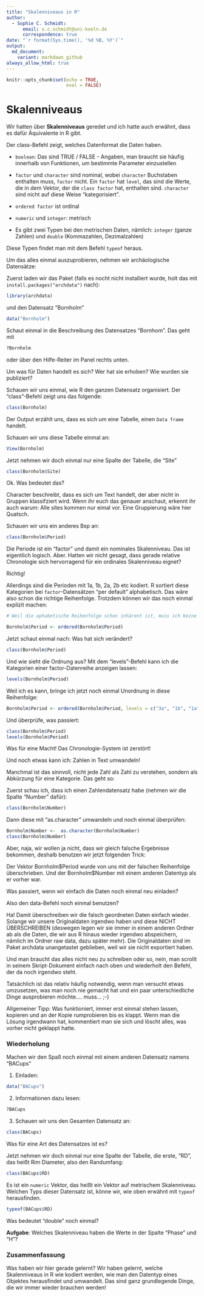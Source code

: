 ```yaml
---
title: "Skalenniveaus in R"
author:
  - Sophie C. Schmidt:
      email: s.c.schmidt@uni-koeln.de
      correspondence: true
date: "`r format(Sys.time(), '%d %B, %Y')`"
output:
  md_document:
    variant: markdown_github
always_allow_html: true
---
```



```r
knitr::opts_chunk$set(echo = TRUE,
                      eval = FALSE)
```


# Skalenniveaus

Wir hatten über **Skalenniveaus** geredet und ich hatte auch erwähnt, dass es dafür Äquivalente in R gibt.

Der class-Befehl zeigt, welches Datenformat die Daten haben. 

- `boolean`: Das sind TRUE / FALSE - Angaben, man braucht sie häufig innerhalb von Funktionen, um bestimmte Parameter einzustellen

- `factor` und `character` sind nominal, wobei `character` Buchstaben enthalten muss, `factor` nicht. Ein `factor` hat `level`, das sind die Werte, die in dem Vektor, der die `class factor` hat, enthalten sind. `character` sind nicht auf diese Weise "kategorisiert".

- `ordered factor` ist ordinal

- `numeric` und `integer`: metrisch

 - Es gibt zwei Typen bei den metrischen Daten, nämlich: `integer` (ganze Zahlen) und `double` (Kommazahlen, Dezimalzahlen)

Diese Typen findet man mit dem Befehl `typeof` heraus.

Um das alles einmal auszuprobieren, nehmen wir archäologische Datensätze:

Zuerst laden wir das Paket (falls es nocht nicht installiert wurde, holt das mit `install.packages("archdata")` nach):
```r
library(archdata)
```

und den Datensatz "Bornholm"

```r
data("Bornholm")
```


Schaut einmal in die Beschreibung des Datensatzes "Bornhom". Das geht mit

```r
?Bornholm
```

oder über den Hilfe-Reiter im Panel rechts unten.

Um was für Daten handelt es sich? Wer hat sie erhoben? Wie wurden sie publiziert?

Schauen wir uns einmal, wie R den ganzen Datensatz organisiert. Der "class"-Befehl zeigt uns das folgende:

```r
class(Bornholm)

```

Der Output erzählt uns, dass es sich um eine Tabelle, einen `Data frame` handelt.

Schauen wir uns diese Tabelle einmal an:

```r
View(Bornholm)
```


Jetzt nehmen wir doch einmal nur eine Spalte der Tabelle, die "Site"

```r
class(Bornholm$Site)

```

Ok. Was bedeutet das?

Character beschreibt, dass es sich um Text handelt, der aber nicht in Gruppen klassifziert wird. Wenn ihr euch das genauer anschaut, erkennt ihr auch warum: Alle sites kommen nur eimal vor. Eine Gruppierung wäre hier Quatsch. 

Schauen wir uns ein anderes Bsp an:

```r
class(Bornholm$Period)
```

Die Periode ist ein "factor" und damit ein nominales Skalenniveau. Das ist eigentlich logisch. Aber. Hatten wir nicht gesagt, dass gerade relative Chronologie sich hervorragend für ein ordinales Skalenniveau eignet?

Richtig!

Allerdings sind die Perioden mit 1a, 1b, 2a, 2b etc kodiert. R sortiert diese Kategorien bei `factor`-Datensätzen "per default" alphabetisch. Das wäre also schon die richtige Reihenfolge. Trotzdem können wir das noch einmal explizit machen:

```r
# Weil die aphabetische Reihenfolge schon inhärent ist, muss ich keine Reihenfolge angeben, in der ich sie ordnen möchte, sondern nur, dass ich sie ordnen möchte:

Bornholm$Period <- ordered(Bornholm$Period) 

```
Jetzt schaut einmal nach: Was hat sich verändert?

```r
class(Bornholm$Period)
```

Und wie sieht die Ordnung aus? Mit dem "levels"-Befehl kann ich die Kategorien einer factor-Datenreihe anzeigen lassen:

```r
levels(Bornholm$Period)
```

Weil ich es kann, bringe ich jetzt noch einmal Unordnung in diese Reihenfolge:

```r

Bornholm$Period <- ordered(Bornholm$Period, levels = c("3a", "1b", "1a", "2c", "3b", "2a", "2b"))
```

Und überprüfe, was passiert:
```r
class(Bornholm$Period)
levels(Bornholm$Period)
```

Was für eine Macht!  Das Chronologie-System ist zerstört!

Und noch etwas kann ich:  Zahlen in Text umwandeln!

Manchmal ist das sinnvoll, nicht jede Zahl als Zahl zu verstehen, sondern als Abkürzung für eine Kategorie. Das geht so:

Zuerst schau ich, dass ich einen Zahlendatensatz habe (nehmen wir die Spalte "Number" dafür):
```r
class(Bornholm$Number)

```

Dann diese mit "as.character" umwandeln und noch einmal überprüfen:
```r
Bornholm$Number <-  as.character(Bornholm$Number)
class(Bornholm$Number)
```


Aber, naja, wir wollen ja nicht, dass wir gleich falsche Ergebnisse bekommen, deshalb benutzen wir jetzt folgenden Trick:

Der Vektor Bornholm\$Period wurde von uns mit der falschen Reihenfolge überschrieben. 
Und der Bornholm\$Number mit einem anderen Datentyp als er vorher war.

Was passiert, wenn wir einfach die Daten noch einmal neu einladen?

Also den data-Befehl noch einmal benutzen?

Ha! Damit überschreiben wir die falsch geordneten Daten einfach wieder. Solange wir unsere Originaldaten irgendwo haben und diese NICHT ÜBERSCHREIBEN (deswegen legen wir sie immer in einem anderen Ordner ab als die Daten, die wir aus R hinaus wieder irgendwo abspeichern, nämlich im Ordner raw data, dazu später mehr). Die Originaldaten sind im Paket archdata unangetastet geblieben, weil wir sie nicht exportiert haben.

Und man braucht das alles nicht neu zu schreiben oder so, nein, man scrollt in seinem Skript-Dokument einfach nach oben und wiederholt den Befehl, der da noch irgendwo steht.

Tatsächlich ist das relativ häufig notwendig, wenn man  versucht etwas umzusetzen, was man noch nie gemacht hat und ein paar unterschiedliche Dinge ausprobieren möchte.... muss...  ;-) 

Allgemeiner Tipp: Was funktioniert, immer erst einmal stehen lassen, kopieren und an der Kopie rumprobieren bis es klappt. Wenn  man die Lösung irgendwann hat, kommentiert man sie sich und löscht alles, was vorher nicht geklappt hatte.

### Wiederholung

Machen wir den Spaß noch einmal mit einem anderen Datensatz namens "BACups"

1. Einladen:
```r
data("BACups")
```

2. Informationen dazu lesen:

```r
?BACups
```


3. Schauen wir uns den Gesamten Datensatz an: 
```r
class(BACups)

```
Was für eine Art des Datensatzes ist es?

Jetzt nehmen wir doch einmal nur eine Spalte der Tabelle, die erste, "RD", das heißt Rim Diameter, also den Randumfang:

```r
class(BACups$RD)
```

Es ist ein `numeric` Vektor, das heißt ein Vektor auf metrischem Skalenniveau. Welchen Typs dieser Datensatz ist, könne wir, wie oben erwähnt mit `typeof` herausfinden.

```r
typeof(BACups$RD)
```

Was bedeutet "double" noch einmal?


**Aufgabe**: Welches Skalenniveau haben die Werte in der Spalte "Phase" und "H"? 



### Zusammenfassung

Was haben wir hier gerade gelernt? Wir haben gelernt, welche Skalenniveaus in R wie kodiert werden, wie man den Datentyp eines Objektes herausfindet und umwandelt. Das sind ganz grundlegende Dinge, die wir immer wieder brauchen werden!
